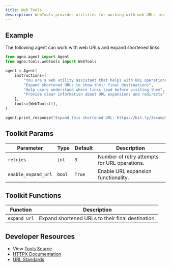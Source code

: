 ```yaml
---
title: Web Tools
description: WebTools provides utilities for working with web URLs including URL expansion and web-related operations.
---
```


## Example

The following agent can work with web URLs and expand shortened links:

```python
from agno.agent import Agent
from agno.tools.webtools import WebTools

agent = Agent(
    instructions=[
        "You are a web utility assistant that helps with URL operations",
        "Expand shortened URLs to show their final destinations",
        "Help users understand where links lead before visiting them",
        "Provide clear information about URL expansions and redirects",
    ],
    tools=[WebTools()],
)

agent.print_response("Expand this shortened URL: https://bit.ly/3example", stream=True)
```

## Toolkit Params

| Parameter         | Type    | Default | Description                                                    |
| ----------------- | ------- | ------- | -------------------------------------------------------------- |
| `retries`         | `int`   | `3`     | Number of retry attempts for URL operations.                  |
| `enable_expand_url` | `bool` | `True`  | Enable URL expansion functionality.                           |

## Toolkit Functions

| Function     | Description                                                      |
| ------------ | ---------------------------------------------------------------- |
| `expand_url` | Expand shortened URLs to their final destination.               |


## Developer Resources

- View [Tools Source](https://github.com/agno-agi/agno/blob/main/libs/agno/agno/tools/webtools.py)
- [HTTPX Documentation](https://www.python-httpx.org/)
- [URL Standards](https://tools.ietf.org/html/rfc3986)
